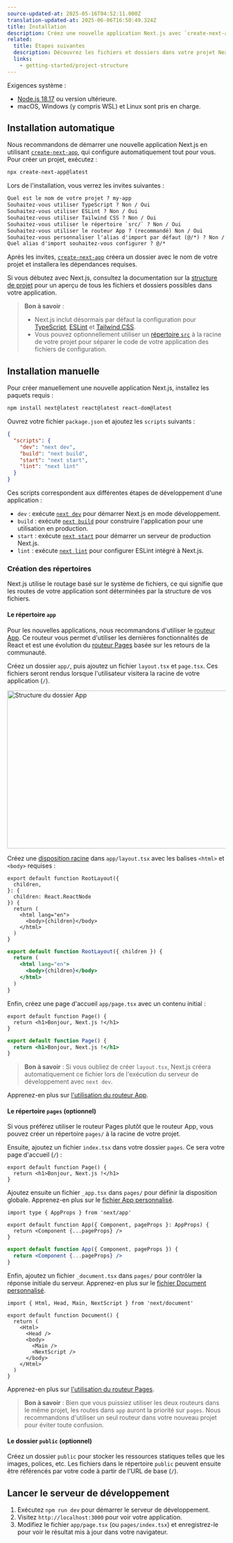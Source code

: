 ```yaml
---
source-updated-at: 2025-05-16T04:52:11.000Z
translation-updated-at: 2025-06-06T16:50:49.324Z
title: Installation
description: Créez une nouvelle application Next.js avec `create-next-app`. Configurez TypeScript, les styles et le fichier `next.config.js`.
related:
  title: Étapes suivantes
  description: Découvrez les fichiers et dossiers dans votre projet Next.js.
  links:
    - getting-started/project-structure
---
```


Exigences système :

- [Node.js 18.17](https://nodejs.org/) ou version ultérieure.
- macOS, Windows (y compris WSL) et Linux sont pris en charge.

## Installation automatique

Nous recommandons de démarrer une nouvelle application Next.js en utilisant [`create-next-app`](/docs/app/api-reference/cli/create-next-app), qui configure automatiquement tout pour vous. Pour créer un projet, exécutez :

```bash filename="Terminal"
npx create-next-app@latest
```

Lors de l'installation, vous verrez les invites suivantes :

```txt filename="Terminal"
Quel est le nom de votre projet ? my-app
Souhaitez-vous utiliser TypeScript ? Non / Oui
Souhaitez-vous utiliser ESLint ? Non / Oui
Souhaitez-vous utiliser Tailwind CSS ? Non / Oui
Souhaitez-vous utiliser le répertoire `src/` ? Non / Oui
Souhaitez-vous utiliser le routeur App ? (recommandé) Non / Oui
Souhaitez-vous personnaliser l'alias d'import par défaut (@/*) ? Non / Oui
Quel alias d'import souhaitez-vous configurer ? @/*
```

Après les invites, [`create-next-app`](/docs/app/api-reference/cli/create-next-app) créera un dossier avec le nom de votre projet et installera les dépendances requises.

Si vous débutez avec Next.js, consultez la documentation sur la [structure de projet](/docs/getting-started/project-structure) pour un aperçu de tous les fichiers et dossiers possibles dans votre application.

> **Bon à savoir** :
>
> - Next.js inclut désormais par défaut la configuration pour [TypeScript](/docs/app/building-your-application/configuring/typescript), [ESLint](/docs/app/building-your-application/configuring/eslint) et [Tailwind CSS](/docs/app/building-your-application/styling/tailwind-css).
> - Vous pouvez optionnellement utiliser un [répertoire `src`](/docs/app/building-your-application/configuring/src-directory) à la racine de votre projet pour séparer le code de votre application des fichiers de configuration.

## Installation manuelle

Pour créer manuellement une nouvelle application Next.js, installez les paquets requis :

```bash filename="Terminal"
npm install next@latest react@latest react-dom@latest
```

Ouvrez votre fichier `package.json` et ajoutez les `scripts` suivants :

```json filename="package.json"
{
  "scripts": {
    "dev": "next dev",
    "build": "next build",
    "start": "next start",
    "lint": "next lint"
  }
}
```

Ces scripts correspondent aux différentes étapes de développement d'une application :

- `dev` : exécute [`next dev`](/docs/app/api-reference/cli/next#next-dev-options) pour démarrer Next.js en mode développement.
- `build` : exécute [`next build`](/docs/app/api-reference/cli/next#next-build-options) pour construire l'application pour une utilisation en production.
- `start` : exécute [`next start`](/docs/app/api-reference/cli/next#next-start-options) pour démarrer un serveur de production Next.js.
- `lint` : exécute [`next lint`](/docs/app/api-reference/cli/next#next-lint-options) pour configurer ESLint intégré à Next.js.

### Création des répertoires

Next.js utilise le routage basé sur le système de fichiers, ce qui signifie que les routes de votre application sont déterminées par la structure de vos fichiers.

#### Le répertoire `app`

Pour les nouvelles applications, nous recommandons d'utiliser le [routeur App](/docs/app). Ce routeur vous permet d'utiliser les dernières fonctionnalités de React et est une évolution du [routeur Pages](/docs/pages) basée sur les retours de la communauté.

Créez un dossier `app/`, puis ajoutez un fichier `layout.tsx` et `page.tsx`. Ces fichiers seront rendus lorsque l'utilisateur visitera la racine de votre application (`/`).

<Image
  alt="Structure du dossier App"
  srcLight="/docs/light/app-getting-started.png"
  srcDark="/docs/dark/app-getting-started.png"
  width="1600"
  height="363"
/>

Créez une [disposition racine](/docs/app/building-your-application/routing/pages-and-layouts#root-layout-required) dans `app/layout.tsx` avec les balises `<html>` et `<body>` requises :

```tsx filename="app/layout.tsx" switcher
export default function RootLayout({
  children,
}: {
  children: React.ReactNode
}) {
  return (
    <html lang="en">
      <body>{children}</body>
    </html>
  )
}
```

```jsx filename="app/layout.js" switcher
export default function RootLayout({ children }) {
  return (
    <html lang="en">
      <body>{children}</body>
    </html>
  )
}
```

Enfin, créez une page d'accueil `app/page.tsx` avec un contenu initial :

```tsx filename="app/page.tsx" switcher
export default function Page() {
  return <h1>Bonjour, Next.js !</h1>
}
```

```jsx filename="app/page.js" switcher
export default function Page() {
  return <h1>Bonjour, Next.js !</h1>
}
```

> **Bon à savoir** : Si vous oubliez de créer `layout.tsx`, Next.js créera automatiquement ce fichier lors de l'exécution du serveur de développement avec `next dev`.

Apprenez-en plus sur [l'utilisation du routeur App](/docs/app/building-your-application/routing/defining-routes).

#### Le répertoire `pages` (optionnel)

Si vous préférez utiliser le routeur Pages plutôt que le routeur App, vous pouvez créer un répertoire `pages/` à la racine de votre projet.

Ensuite, ajoutez un fichier `index.tsx` dans votre dossier `pages`. Ce sera votre page d'accueil (`/`) :

```tsx filename="pages/index.tsx" switcher
export default function Page() {
  return <h1>Bonjour, Next.js !</h1>
}
```

Ajoutez ensuite un fichier `_app.tsx` dans `pages/` pour définir la disposition globale. Apprenez-en plus sur le [fichier App personnalisé](/docs/pages/building-your-application/routing/custom-app).

```tsx filename="pages/_app.tsx" switcher
import type { AppProps } from 'next/app'

export default function App({ Component, pageProps }: AppProps) {
  return <Component {...pageProps} />
}
```

```jsx filename="pages/_app.js" switcher
export default function App({ Component, pageProps }) {
  return <Component {...pageProps} />
}
```

Enfin, ajoutez un fichier `_document.tsx` dans `pages/` pour contrôler la réponse initiale du serveur. Apprenez-en plus sur le [fichier Document personnalisé](/docs/pages/building-your-application/routing/custom-document).

```tsx filename="pages/_document.tsx" switcher
import { Html, Head, Main, NextScript } from 'next/document'

export default function Document() {
  return (
    <Html>
      <Head />
      <body>
        <Main />
        <NextScript />
      </body>
    </Html>
  )
}
```

Apprenez-en plus sur [l'utilisation du routeur Pages](/docs/pages/building-your-application/routing/pages-and-layouts).

> **Bon à savoir** : Bien que vous puissiez utiliser les deux routeurs dans le même projet, les routes dans `app` auront la priorité sur `pages`. Nous recommandons d'utiliser un seul routeur dans votre nouveau projet pour éviter toute confusion.

#### Le dossier `public` (optionnel)

Créez un dossier `public` pour stocker les ressources statiques telles que les images, polices, etc. Les fichiers dans le répertoire `public` peuvent ensuite être référencés par votre code à partir de l'URL de base (`/`).

## Lancer le serveur de développement

1. Exécutez `npm run dev` pour démarrer le serveur de développement.
2. Visitez `http://localhost:3000` pour voir votre application.
3. Modifiez le fichier `app/page.tsx` (ou `pages/index.tsx`) et enregistrez-le pour voir le résultat mis à jour dans votre navigateur.